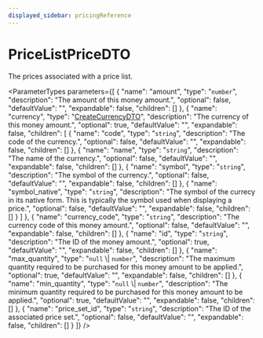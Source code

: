 ```yaml
---
displayed_sidebar: pricingReference
---
```



# PriceListPriceDTO

The prices associated with a price list.

<ParameterTypes parameters={[
  {
    "name": "amount",
    "type": "`number`",
    "description": "The amount of this money amount.",
    "optional": false,
    "defaultValue": "",
    "expandable": false,
    "children": []
  },
  {
    "name": "currency",
    "type": "[CreateCurrencyDTO](pricing.CreateCurrencyDTO.mdx)",
    "description": "The currency of this money amount.",
    "optional": true,
    "defaultValue": "",
    "expandable": false,
    "children": [
      {
        "name": "code",
        "type": "`string`",
        "description": "The code of the currency.",
        "optional": false,
        "defaultValue": "",
        "expandable": false,
        "children": []
      },
      {
        "name": "name",
        "type": "`string`",
        "description": "The name of the currency.",
        "optional": false,
        "defaultValue": "",
        "expandable": false,
        "children": []
      },
      {
        "name": "symbol",
        "type": "`string`",
        "description": "The symbol of the currency.",
        "optional": false,
        "defaultValue": "",
        "expandable": false,
        "children": []
      },
      {
        "name": "symbol_native",
        "type": "`string`",
        "description": "The symbol of the currecy in its native form. This is typically the symbol used when displaying a price.",
        "optional": false,
        "defaultValue": "",
        "expandable": false,
        "children": []
      }
    ]
  },
  {
    "name": "currency_code",
    "type": "`string`",
    "description": "The currency code of this money amount.",
    "optional": false,
    "defaultValue": "",
    "expandable": false,
    "children": []
  },
  {
    "name": "id",
    "type": "`string`",
    "description": "The ID of the money amount.",
    "optional": true,
    "defaultValue": "",
    "expandable": false,
    "children": []
  },
  {
    "name": "max_quantity",
    "type": "`null` \\| `number`",
    "description": "The maximum quantity required to be purchased for this money amount to be applied.",
    "optional": true,
    "defaultValue": "",
    "expandable": false,
    "children": []
  },
  {
    "name": "min_quantity",
    "type": "`null` \\| `number`",
    "description": "The minimum quantity required to be purchased for this money amount to be applied.",
    "optional": true,
    "defaultValue": "",
    "expandable": false,
    "children": []
  },
  {
    "name": "price_set_id",
    "type": "`string`",
    "description": "The ID of the associated price set.",
    "optional": false,
    "defaultValue": "",
    "expandable": false,
    "children": []
  }
]} />
